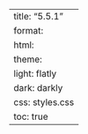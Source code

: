 ---
title: "5.5.1"
format:
    html:
        theme:
            light: flatly
            dark: darkly
        css: styles.css
        toc: true
---